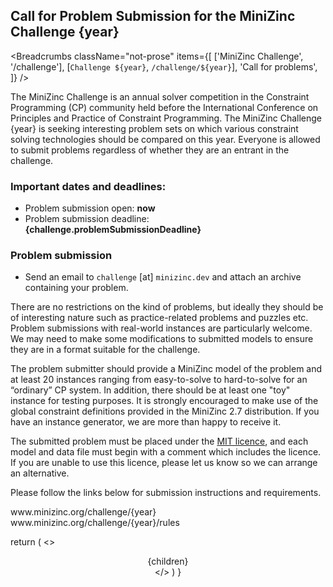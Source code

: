 
## Call for Problem Submission for the MiniZinc Challenge {year}

<Breadcrumbs
  className="not-prose"
  items={[
    ['MiniZinc Challenge', '/challenge'],
    [`Challenge ${year}`, `/challenge/${year}`],
    'Call for problems',
  ]}
/>

The MiniZinc Challenge is an annual solver competition in the Constraint Programming (CP) community
held before the International Conference on Principles and Practice of Constraint Programming.
The MiniZinc Challenge {year} is seeking interesting problem sets on which various constraint solving
technologies should be compared on this year. Everyone is allowed to submit problems regardless of
whether they are an entrant in the challenge.

### Important dates and deadlines:

- Problem submission open: **now**
- Problem submission deadline: **{challenge.problemSubmissionDeadline}**

### Problem submission

- Send an email to `challenge` [at] `minizinc.dev` and attach an archive containing your problem.

There are no restrictions on the kind of problems, but ideally they should be of interesting nature
such as practice-related problems and puzzles etc. Problem submissions with real-world instances are
particularly welcome. We may need to make some modifications to submitted models to ensure they
are in a format suitable for the challenge.

The problem submitter should provide a MiniZinc model of the problem and at least 20 instances ranging
from easy-to-solve to hard-to-solve for an “ordinary” CP system. In addition, there should be at
least one "toy" instance for testing purposes. It is strongly encouraged to make use of the global
constraint definitions provided in the MiniZinc 2.7 distribution. If you have an instance generator,
we are more than happy to receive it.

The submitted problem must be placed under the
[MIT licence](https://opensource.org/licenses/MIT), and each model and data file must begin with a
comment which includes the licence. If you are unable to use this licence, please let us know so
we can arrange an alternative.

Please follow the links below for submission instructions and requirements.

<Link href={`/challenge/${year}`}>www.minizinc.org/challenge/{year}</Link>
<Link href={`/challenge/${year}/rules`}>
  www.minizinc.org/challenge/{year}/rules
</Link>

  return (
    <>
      <Head>
        <title>{`MiniZinc - Challenge ${year} Call for Problems`}</title>
      </Head>
      <Header />
      <main>
        <Container>
          <article className="prose prose-minizinc max-w-none py-6">
            {children}
          </article>
        </Container>
      </main>
      <Footer />
    </>
  )
}
